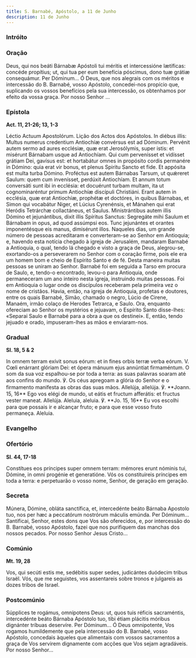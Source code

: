 ```yaml
---
title: S. Barnabé, Apóstolo, a 11 de Junho
description: 11 de Junho
---
```



### Intróito

<LinkCard href="/missal/santos/11-30#intróito" title="S. André, Apóstolo" />

### Oração

<div class="side-by-side not-content">
  <span>
    Deus, qui nos beáti Bárnabæ Apóstoli tui méritis et intercessióne lætíficas: concéde propítius;
    ut, qui tua per eum benefícia póscimus, dono tuæ grátiæ consequámur. Per Dóminum...
  </span>
  <span>
    Ó Deus, que nos alegrais com os méritos e intercessão do B. Barnabé, vosso Apóstolo,
    concedei-nos propício que, suplicando os vossos benefícios pela sua intercessão, os obtenhamos
    por efeito da vossa graça. Por nosso Senhor ...
  </span>
</div>

### Epístola

**Act. 11, 21-26; 13, 1-3**

<div class="side-by-side not-content">
  <span>Léctio Actuum Apostolórum.</span>
  <span>Lição dos Actos dos Apóstolos.</span>
  <span>
    In diébus illis: Multus numerus credentium Antiochíæ convérsus est ad Dóminum. Pervénit autem
    sermo ad aures ecclésiæ, quæ erat Jerosólymis, super istis: et misérunt Bárnabam usque ad
    Antiochíam. Qui cum pervenísset et vidísset grátiam Dei, gavísus est: et hortabátur omnes in
    propósito cordis permanére in Dómino: quia erat vir bonus, et plenus Spiritu Sancto et fide. Et
    appósita est multa turba Dómino. Proféctus est autem Bárnabas Tarsum, ut quǽreret Saulum: quem
    cum invenísset, perdúxit Antiochíam. Et annum totum conversáti sunt ibi in ecclésia: et
    docuérunt turbam multam, ita ut cognominaréntur primum Antiochíæ discípuli Christiáni. Erant
    autem in ecclésia, quæ erat Antiochíæ, prophétæ et doctóres, in quibus Bárnabas, et Simon qui
    vocabátur Niger, et Lúcius Cyrenénsis, et Mánahen qui erat Heródis Tetrárchæ collactáneus, et
    Saulus. Ministrántibus autem illis Dómino et jejunántibus, dixit illis Spíritus Sanctus:
    Segregáte mihi Saulum et Bárnabam in opus, ad quod assúmpsi eos. Tunc jejunántes et orantes
    imponentésque eis manus, dimisérunt illos.
  </span>
  <span>
    Naqueles dias, um grande número de pessoas acreditaram e converteram-se ao Senhor em Antioquia;
    e, havendo esta notícia chegado à igreja de Jerusalém, mandaram Barnabé a Antioquia, o qual,
    tendo lá chegado e visto a graça de Deus, alegrou-se, exortando-os a perseverarem no Senhor com
    o coração firme, pois ele era um homem bom e cheio de Espírito Santo e de fé. Desta maneira
    muitas pessoas se uniram ao Senhor. Barnabé foi em seguida a Tarso em procura de Saulo, e,
    tendo-o encontrado, levou-o para Antioquia, onde permaneceram um ano inteiro nesta igreja,
    instruindo muitas pessoas. Foi em Antioquia o lugar onde os discípulos receberam pela primeira
    vez o nome de cristãos. Havia, então, na igreja de Antioquia, profetas e doutores, entre os
    quais Barnabé, Simão, chamado o negro, Lúcio de Cirene, Manaém, irmão colaço de Herodes
    Tetrarca, e Saulo. Ora, enquanto ofereciam ao Senhor os mystérios e jejuavam, o Espírito Santo
    disse-lhes: «Separai Saulo e Barnabé para a obra a que os destinei». E, então, tendo jejuado e
    orado, impuseram-lhes as mãos e enviaram-nos.
  </span>
</div>

### Gradual

**Sl. 18, 5 & 2**

<div class="side-by-side not-content">
  <span>
    In omnem terram exívit sonus eórum: et in fines orbis terræ verba eórum. V. Cœli enárrant
    glóriam Dei: et ópera mánuum ejus annúntiat firmaméntum.
  </span>
  <span>
    O som da sua voz espalhou-se por toda a terra: as suas palavras soaram até aos confins do mundo.
    ℣. Os céus apregoam a glória do Senhor e o firmamento manifesta as obras das suas mãos.
  </span>
  <span>
    Allelúja, allelúja. ℣. **Joann. 15, 16** Ego vos elégi de mundo, ut eátis et fructum afferátis:
    et fructus vester maneat. Allelúja.
  </span>
  <span>
    Aleluia, aleluia. ℣. **Jo. 15, 16** Eu vos escolhi para que possais ir e alcançar fruto; e para
    que esse vosso fruto permaneça. Aleluia.
  </span>
</div>

### Evangelho

<LinkCard href="/missal/santos/06-30#evangelho" title="Comemoração de S. Paulo" />

### Ofertório

**Sl. 44, 17-18**

<div class="side-by-side not-content">
  <span>
    Constítues eos príncipes super omnem terram: mémores erunt nóminis tui, Dómine, in omni progénie
    et generatióne.
  </span>
  <span>
    Vós os constituireis príncipes em toda a terra: e perpetuarão o vosso nome, Senhor, de geração
    em geração.
  </span>
</div>

### Secreta

<div class="side-by-side not-content">
  <span>
    Múnera, Dómine, obláta sanctífica, et, intercedénte beáto Bárnaba Apostolo tuo, nos per hæc a
    peccatórum nostrórum máculis emúnda. Per Dóminum...
  </span>
  <span>
    Santificai, Senhor, estes dons que Vos são oferecidos, e, por intercessão do B. Barnabé, vosso
    Apóstolo, fazei que nos purifiquem das manchas dos nossos pecados. Por nosso Senhor Jesus
    Cristo...
  </span>
</div>

### Comúnio

**Mt. 19, 28**

<div class="side-by-side not-content">
  <span>Vos, qui secúti estis me, sedébitis super sedes, judicántes duódecim tribus Israël.</span>
  <span>
    Vós, que me seguistes, vos assentareis sobre tronos e julgareis as dozes tribos de Israel.
  </span>
</div>

### Postcomúnio

<div class="side-by-side not-content">
  <span>
    Súpplices te rogámus, omnípotens Deus: ut, quos tuis réficis sacraméntis, intercedénte beáto
    Bárnaba Apóstolo tuo, tibi étiam plácitis móribus dignánter tríbuas deservíre. Per Dóminum...
  </span>
  <span>
    Ó Deus omnipotente, Vos rogamos humildemente que pela intercessão do B. Barnabé, vosso Apóstolo,
    concedais àqueles que alimentais com vossos sacramentos a graça de Vos servirem dignamente com
    acções que Vos sejam agradáveis. Por nosso Senhor...
  </span>
</div>
